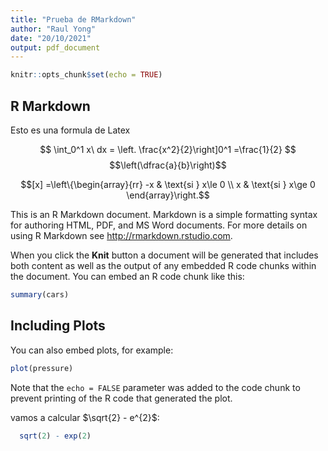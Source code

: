 ```yaml
---
title: "Prueba de RMarkdown"
author: "Raul Yong"
date: "20/10/2021"
output: pdf_document
---
```


```r
knitr::opts_chunk$set(echo = TRUE)
```


## R Markdown

Esto es una formula de Latex

$$ \int_0^1 x\ dx = \left. \frac{x^2}{2}\right]0^1 =\frac{1}{2} $$
$$\left(\dfrac{a}{b}\right)$$


$$[x] =\left\{\begin{array}{rr}
-x & \text{si } x\le 0 \\
x & \text{si } x\ge 0
\end{array}\right.$$








This is an R Markdown document. Markdown is a simple formatting syntax for authoring HTML, PDF, and MS Word documents. For more details on using R Markdown see <http://rmarkdown.rstudio.com>.

When you click the **Knit** button a document will be generated that includes both content as well as the output of any embedded R code chunks within the document. You can embed an R code chunk like this:

```r
summary(cars)
```

## Including Plots

You can also embed plots, for example:

```r
plot(pressure)
```

Note that the `echo = FALSE` parameter was added to the code chunk to prevent printing of the R code that generated the plot.





vamos a calcular $\sqrt{2} - e^{2}$:

```r
  sqrt(2) - exp(2)
```



